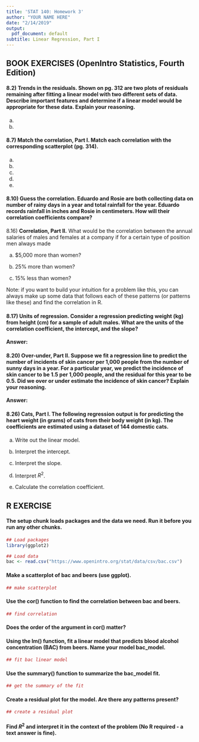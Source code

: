 ---
title: 'STAT 140: Homework 3'
author: "YOUR NAME HERE"
date: "2/14/2019"
output:
  pdf_document: default
subtitle: Linear Regression, Part I
---

## BOOK EXERCISES (OpenIntro Statistics, Fourth Edition)

#### 8.2) **Trends in the residuals.** Shown on pg. 312 are two plots of residuals remaining after fitting a linear model with two different sets of data. Describe important features and determine if a linear model would be appropriate for these data. Explain your reasoning. 

a)



b)



#### 8.7) **Match the correlation, Part I.** Match each correlation with the corresponding scatterplot (pg. 314).

a)


b)


c) 


d)


e)

#### 8.10) **Guess the correlation.** Eduardo and Rosie are both collecting data on number of rainy days in a year and total rainfall for the year. Eduardo records rainfall in inches and Rosie in centimeters. How will their correlation coefficients compare?

8.16) **Correlation, Part II.** What would be the correlation between the annual salaries of males and females at a company if for a certain type of position men always made 

a) $5,000 more than women?


b) 25% more than women?


c) 15% less than women?


Note: if you want to build your intuition for a problem like this, you can always make up some data that follows each of these patterns (or patterns like these) and find the correlation in R.

#### 8.17) **Units of regression.** Consider a regression predicting weight (kg) from height (cm) for a sample of adult males. What are the units of the correlation coefficient, the intercept, and the slope?

**Answer:**

#### 8.20) **Over-under, Part II.** Suppose we fit a regression line to predict the number of incidents of skin cancer per 1,000 people from the number of sunny days in a year. For a particular year, we predict the incidence of skin cancer to be 1.5 per 1,000 people, and the residual for this year to be 0.5. Did we over or under estimate the incidence of skin cancer? Explain your reasoning.

**Answer:**

#### 8.26) **Cats, Part I.** The following regression output is for predicting the heart weight (in grams) of cats from their body weight (in kg). The coefficients are estimated using a dataset of 144 domestic cats.

a) Write out the linear model.


b) Interpret the intercept.


c) Interpret the slope.


d) Interpret $R^2$.


e) Calculate the correlation coefficient.


## R EXERCISE

#### The setup chunk loads packages and the data we need. Run it before you run any other chunks.

```{r setup, tidy=TRUE}
## Load packages
library(ggplot2)

## Load data
bac <- read.csv("https://www.openintro.org/stat/data/csv/bac.csv")
```

#### Make a scatterplot of bac and beers (use ggplot).

```{r scatterplot, tidy=TRUE}
## make scatterplot

```

#### Use the cor() function to find the correlation between bac and beers.

```{r cor, tidy=TRUE}
## find correlation

```

#### Does the order of the argument in cor() matter?



#### Using the lm() function, fit a linear model that predicts blood alcohol concentration (BAC) from beers. Name your model bac_model.

```{r bac_model, tidy=TRUE}
## fit bac linear model

```

#### Use the summary() function to summarize the bac_model fit.

```{r summary, tidy=TRUE}
## get the summary of the fit

```

#### Create a residual plot for the model. Are there any patterns present? 

```{r residual plot, tidy=TRUE}
## create a residual plot

```

#### Find $R^2$ and interpret it in the context of the problem (No R required - a text answer is fine).

